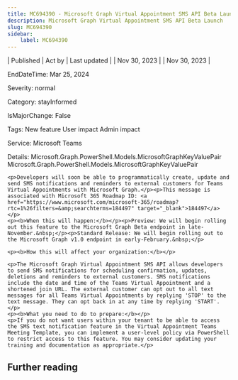 ```yaml
---
title: MC694390 - Microsoft Graph Virtual Appointment SMS API Beta Launch
description: Microsoft Graph Virtual Appointment SMS API Beta Launch
slug: MC694390
sidebar:
    label: MC694390
---
```



| Published | Act by | Last updated |
| Nov 30, 2023 |  | Nov 30, 2023 |

EndDateTime: Mar 25, 2024

Severity: normal

Category: stayInformed

IsMajorChange: False

Tags: New feature User impact Admin impact

Service: Microsoft Teams

Details: Microsoft.Graph.PowerShell.Models.MicrosoftGraphKeyValuePair Microsoft.Graph.PowerShell.Models.MicrosoftGraphKeyValuePair

```
<p>Developers will soon be able to programmatically create, update and send SMS notifications and reminders to external customers for Teams Virtual Appointments with Microsoft Graph.</p><p>This message is associated with Microsoft 365 Roadmap ID: <a href="https://www.microsoft.com/microsoft-365/roadmap?rtc=1%26filters=&amp;searchterms=184497" target="_blank">184497</a></p>
<p><b>When this will happen:</b></p><p>Preview: We will begin rolling out this feature to the Microsoft Graph Beta endpoint in late-November.&nbsp;</p><p>Standard Release: We will begin rolling out to the Microsoft Graph v1.0 endpoint in early-February.&nbsp;</p>

<p><b>How this will affect your organization:</b></p>

<p>The Microsoft Graph Virtual Appointment SMS API allows developers to send SMS notifications for scheduling confirmation, updates, deletions and reminders to external customers. SMS notifications include the date and time of the Teams Virtual Appointment and a shortened join URL. The external customer can opt out to all text messages for all Teams Virtual Appointments by replying 'STOP' to the text message. They can opt back in at any time by replying 'START'.</p>
<p><b>What you need to do to prepare:</b></p>
<p>If you do not want users within your tenant to be able to access the SMS text notification feature in the Virtual Appointment Teams Meeting Template, you can implement a user-level policy via PowerShell to restrict access to this feature. You may consider updating your training and documentation as appropriate.</p>
```

## Further reading

